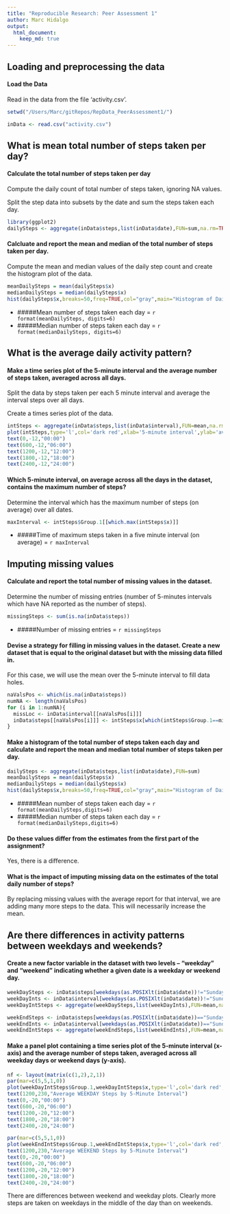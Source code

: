 ```yaml
---
title: "Reproducible Research: Peer Assessment 1"
author: Marc Hidalgo
output: 
  html_document:
    keep_md: true
---
```



## Loading and preprocessing the data

#### Load the Data

Read in the data from the file 'activity.csv'.

```r
setwd("/Users/Marc/gitRepos/RepData_PeerAssessment1/")
```
```r
inData <- read.csv("activity.csv")
```

## What is mean total number of steps taken per day?

#### Calculate the total number of steps taken per day

Compute the daily count of total number of steps taken, ignoring NA values. 

Split the step data into subsets by the date and sum the steps taken each day.

```r
library(ggplot2)
dailySteps <- aggregate(inData$steps,list(inData$date),FUN=sum,na.rm=TRUE)
```

#### Calcluate and report the mean and median of the total number of steps taken per day.

Compute the mean and median values of the daily step count and create the histogram plot of the data.

```r
meanDailySteps = mean(dailySteps$x)
medianDailySteps = median(dailySteps$x)
hist(dailySteps$x,breaks=50,freq=TRUE,col="gray",main="Histogram of Daily Steps Taken",xlab="daily steps",xlim=c(0,25000))
```

- #####Mean number of steps taken each day = `r format(meanDailySteps, digits=6)`
- #####Median number of steps taken each day = `r format(medianDailySteps, digits=6)`

## What is the average daily activity pattern?

#### Make a time series plot of the 5-minute interval and the average number of steps taken, averaged across all days.

Split the data by steps taken per each 5 minute interval and average the interval steps over all days. 

Create a times series plot of the data.

```r
intSteps <- aggregate(inData$steps,list(inData$interval),FUN=mean,na.rm=TRUE)
plot(intSteps,type='l',col='dark red',xlab='5-minute interval',ylab='average steps taken',xlim=c(0,2400), ylim=c(-15,250), main="Number of Steps Taken by Time of Day", lwd=c(2), sub="(time of day is above x-axis)")
text(0,-12,"00:00")
text(600,-12,"06:00")
text(1200,-12,"12:00")
text(1800,-12,"18:00")
text(2400,-12,"24:00")
```

#### Which 5-minute interval, on average across all the days in the dataset, contains the maximum number of steps?

Determine the interval which has the maximum number of steps (on average) over all dates.

```r
maxInterval <- intSteps$Group.1[[which.max(intSteps$x)]]
```

- #####Time of maximum steps taken in a five minute interval (on average) = `r maxInterval`


## Imputing missing values

#### Calculate and report the total number of missing values in the dataset.

Determine the number of missing entries (number of 5-minutes intervals which have NA reported as the number of steps).

```r
missingSteps <- sum(is.na(inData$steps))
```


- #####Number of missing entries = `r missingSteps`

#### Devise a strategy for filling in missing values in the dataset. Create a new dataset that is equal to the original dataset but with the missing data filled in.

For this case, we will use the mean over the 5-minute interval to fill data holes.

```r
naValsPos <- which(is.na(inData$steps))
numNA <- length(naValsPos)
for (i in 1:numNA){
  missLoc <- inData$interval[[naValsPos[i]]]
  inData$steps[[naValsPos[i]]] <- intSteps$x[which(intSteps$Group.1==missLoc)]
}
```

#### Make a histogram of the total number of steps taken each day and calculate and report the mean and median total number of steps taken per day. 

```r
dailySteps <- aggregate(inData$steps,list(inData$date),FUN=sum)
meanDailySteps = mean(dailySteps$x)
medianDailySteps = median(dailySteps$x)
hist(dailySteps$x,breaks=50,freq=TRUE,col="gray",main="Histogram of Daily Steps Taken",xlab="daily steps",xlim=c(0,25000))
```

- #####Mean number of steps taken each day = `r format(meanDailySteps,digits=6)`
- #####Median number of steps taken each day = `r format(medianDailySteps,digits=6)`


#### Do these values differ from the estimates from the first part of the assignment? 

Yes, there is a difference.

#### What is the impact of imputing missing data on the estimates of the total daily number of steps?

By replacing missing values with the average report for that interval, we are adding many more steps to the data. This will necessarily increase the mean.

## Are there differences in activity patterns between weekdays and weekends?

#### Create a new factor variable in the dataset with two levels – “weekday” and “weekend” indicating whether a given date is a weekday or weekend day.

```r
weekDaySteps <- inData$steps[weekdays(as.POSIXlt(inData$date))!="Sunday" && weekdays(as.POSIXlt(inData$date))!="Saturday"]
weekDayInts <- inData$interval[weekdays(as.POSIXlt(inData$date))!="Sunday" && weekdays(as.POSIXlt(inData$date))!="Saturday"]
weekDayIntSteps <- aggregate(weekDaySteps,list(weekDayInts),FUN=mean,na.rm=TRUE)

weekEndSteps <- inData$steps[weekdays(as.POSIXlt(inData$date))=="Sunday" | weekdays(as.POSIXlt(inData$date))=="Saturday"]
weekEndInts <- inData$interval[weekdays(as.POSIXlt(inData$date))=="Sunday" | weekdays(as.POSIXlt(inData$date))=="Saturday"]
weekEndIntSteps <- aggregate(weekEndSteps,list(weekEndInts),FUN=mean,na.rm=TRUE)
```

#### Make a panel plot containing a time series plot of the 5-minute interval (x-axis) and the average number of steps taken, averaged across all weekday days or weekend days (y-axis).


```r
nf <- layout(matrix(c(1,2),2,1))
par(mar=c(5,5,1,0))
plot(weekDayIntSteps$Group.1,weekDayIntSteps$x,type='l',col='dark red',xlab='5-minute interval',ylab='average steps taken',xlim=c(0,2400), ylim=c(-30,250), lwd=c(2))
text(1200,230,"Average WEEKDAY Steps by 5-Minute Interval")
text(0,-20,"00:00")
text(600,-20,"06:00")
text(1200,-20,"12:00")
text(1800,-20,"18:00")
text(2400,-20,"24:00")

par(mar=c(5,5,1,0))
plot(weekEndIntSteps$Group.1,weekEndIntSteps$x,type='l',col='dark red',xlab='5-minute interval',ylab='average steps taken',xlim=c(0,2400), ylim=c(-30,250), lwd=c(2), sub="(time of day is above x-axis)")
text(1200,230,"Average WEEKEND Steps by 5-Minute Interval")
text(0,-20,"00:00")
text(600,-20,"06:00")
text(1200,-20,"12:00")
text(1800,-20,"18:00")
text(2400,-20,"24:00")
```


There are differences between weekend and weekday plots. Clearly more steps are taken on weekdays in the middle of the day than on weekends.

